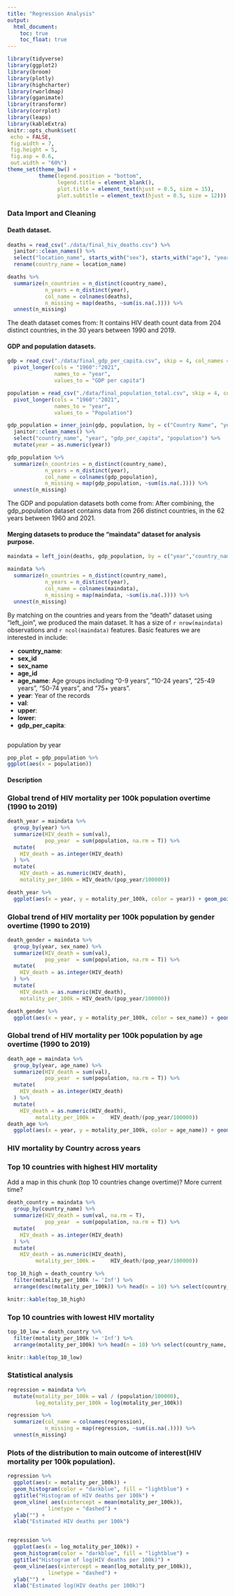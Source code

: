 ```yaml
---
title: "Regression Analysis"
output:   
  html_document:
    toc: true
    toc_float: true
---
```


```r
library(tidyverse)
library(ggplot2)
library(broom)
library(plotly)
library(highcharter)
library(rworldmap)
library(gganimate)
library(transformr)
library(corrplot)
library(leaps)
library(kableExtra)
knitr::opts_chunk$set(
 echo = FALSE,
 fig.width = 7, 
 fig.height = 5,
 fig.asp = 0.6,
 out.width = "60%")
theme_set(theme_bw() + 
          theme(legend.position = "bottom",
                legend.title = element_blank(),
                plot.title = element_text(hjust = 0.5, size = 15),
                plot.subtitle = element_text(hjust = 0.5, size = 12)))


```

### Data Import and Cleaning

#### Death dataset.

```r
deaths = read_csv("./data/final_hiv_deaths.csv") %>% 
  janitor::clean_names() %>% 
  select("location_name", starts_with("sex"), starts_with("age"), "year", "val", "upper", "lower") %>% 
  rename(country_name = location_name)

deaths %>% 
  summarize(n_countries = n_distinct(country_name),
            n_years = n_distinct(year),
            col_name = colnames(deaths),
            n_missing = map(deaths, ~sum(is.na(.)))) %>% 
  unnest(n_missing)
```

The death dataset comes from:
It contains HIV death count data from 204 distinct countries, in the 30 years between 1990 and 2019.

#### GDP and population datasets.

```r
gdp = read_csv("./data/final_gdp_per_capita.csv", skip = 4, col_names = TRUE) %>% 
  pivot_longer(cols = "1960":"2021",
               names_to = "year",
               values_to = "GDP per capita") 

population = read_csv("./data/final_population_total.csv", skip = 4, col_names = TRUE) %>% 
  pivot_longer(cols = "1960":"2021",
               names_to = "year",
               values_to = "Population") 

gdp_population = inner_join(gdp, population, by = c("Country Name", "year")) %>% 
  janitor::clean_names() %>% 
  select("country_name", "year", "gdp_per_capita", "population") %>% 
  mutate(year = as.numeric(year))

gdp_population %>% 
  summarize(n_countries = n_distinct(country_name),
            n_years = n_distinct(year),
            col_name = colnames(gdp_population),
            n_missing = map(gdp_population, ~sum(is.na(.)))) %>% 
  unnest(n_missing)
```

The GDP and population datasets both come from:
After combining, the gdp_population dataset contains data from 266 distinct countries, in the 62 years between 1960 and 2021.

#### Merging datasets to produce the "maindata" dataset for analysis purpose.

```r
maindata = left_join(deaths, gdp_population, by = c("year","country_name"))

maindata %>% 
  summarize(n_countries = n_distinct(country_name),
            n_years = n_distinct(year),
            col_name = colnames(maindata),
            n_missing = map(maindata, ~sum(is.na(.)))) %>% 
  unnest(n_missing)
```

By matching on the countries and years from the "death" dataset using "left_join", we produced the main dataset. It has a size of `r nrow(maindata)` observations and `r ncol(maindata)` features. Basic features we are interested in include:

- **country_name**: 
- **sex_id**
- **sex_name**
- **age_id**
- **age_name**: Age groups including "0-9 years", "10-24 years",  "25-49 years", "50-74 years", and "75+ years".
- **year**: Year of the records
- **val**: 
- **upper**: 
- **lower**: 
- **gdp_per_capita**:

```r

```

population by year
```r
pop_plot = gdp_population %>% 
ggplot(aes(x = population))  
```

#### Description

### Global trend of HIV mortality per 100k population overtime (1990 to 2019)

```r
death_year = maindata %>% 
  group_by(year) %>% 
  summarize(HIV_death = sum(val),
            pop_year  = sum(population, na.rm = T)) %>% 
  mutate(
    HIV_death = as.integer(HIV_death)
  ) %>% 
  mutate(
    HIV_death = as.numeric(HIV_death),
    motality_per_100k = HIV_death/(pop_year/100000)) 

death_year %>% 
  ggplot(aes(x = year, y = motality_per_100k, color = year)) + geom_point()
```


### Global trend of HIV mortality per 100k population by gender overtime (1990 to 2019)

```r
death_gender = maindata %>% 
  group_by(year, sex_name) %>% 
  summarize(HIV_death = sum(val),
            pop_year  = sum(population, na.rm = T)) %>% 
  mutate(
    HIV_death = as.integer(HIV_death)
  ) %>% 
  mutate(
    HIV_death = as.numeric(HIV_death),
    motality_per_100k = HIV_death/(pop_year/100000))

death_gender %>% 
  ggplot(aes(x = year, y = motality_per_100k, color = sex_name)) + geom_point()
```

### Global trend of HIV mortality per 100k population by age overtime (1990 to 2019)

```r
death_age = maindata %>% 
  group_by(year, age_name) %>% 
  summarize(HIV_death = sum(val),
            pop_year  = sum(population, na.rm = T)) %>% 
  mutate(
    HIV_death = as.integer(HIV_death)
  ) %>% 
  mutate(
    HIV_death = as.numeric(HIV_death),
         motality_per_100k =     HIV_death/(pop_year/100000))
death_age %>% 
  ggplot(aes(x = year, y = motality_per_100k, color = age_name)) + geom_point()
```

### HIV mortality by Country across years

### Top 10 countries with highest HIV mortality

Add a map in this chunk (top 10 countries change overtime)? More current time? 
```r
death_country = maindata %>% 
  group_by(country_name) %>% 
  summarize(HIV_death = sum(val, na.rm = T),
            pop_year  = sum(population, na.rm = T)) %>% 
  mutate(
    HIV_death = as.integer(HIV_death)
  ) %>% 
  mutate(
    HIV_death = as.numeric(HIV_death),
         motality_per_100k =     HIV_death/(pop_year/100000))

top_10_high = death_country %>% 
  filter(motality_per_100k != 'Inf') %>% 
  arrange(desc(motality_per_100k)) %>% head(n = 10) %>% select(country_name,motality_per_100k)

knitr::kable(top_10_high)

```

### Top 10 countries with lowest HIV mortality

```r
top_10_low = death_country %>% 
  filter(motality_per_100k != 'Inf') %>% 
  arrange(motality_per_100k) %>% head(n = 10) %>% select(country_name, motality_per_100k)

knitr::kable(top_10_low)
```

### Statistical analysis

```r
regression = maindata %>% 
  mutate(motality_per_100k = val / (population/100000),
         log_motality_per_100k = log(motality_per_100k))

regression %>% 
  summarize(col_name = colnames(regression),
            n_missing = map(regression, ~sum(is.na(.)))) %>% 
  unnest(n_missing)

```
### Plots of the distribution to main outcome of interest(HIV mortality per 100k population).
```r
regression %>% 
  ggplot(aes(x = motality_per_100k)) +
  geom_histogram(color = "darkblue", fill = "lightblue") +
  ggtitle("Histogram of HIV deaths per 100k") +
  geom_vline( aes(xintercept = mean(motality_per_100k)),
             linetype = "dashed") +
  ylab("") +
  xlab("Estimated HIV deaths per 100k")


regression %>% 
  ggplot(aes(x = log_motality_per_100k)) +
  geom_histogram(color = "darkblue", fill = "lightblue") +
  ggtitle("Histogram of log(HIV deaths per 100k)") +
  geom_vline(aes(xintercept = mean(log_motality_per_100k)),
             linetype = "dashed") +
  ylab("") +
  xlab("Estimated log(HIV deaths per 100k)")
```

### 
```r
```


```r
```


```r
```

